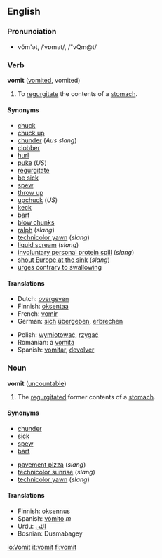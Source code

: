 ==English==

===Pronunciation===
*vŏm'ət, /ˈvɒmət/, /"vQm@t/

===Verb===
'''vomit''' ([[vomited]], vomited)
{{wikipedia}}
#To [[regurgitate]] the contents of a [[stomach]].

====Synonyms====
*[[chuck]]
*[[chuck up]]
*[[chunder]] (''Aus slang'')
*[[clobber]]
*[[hurl]]
*[[puke]] (''US'')
*[[regurgitate]]
*[[be sick]]
*[[spew]]
*[[throw up]]
*[[upchuck]] (''US'')
*[[keck]]
*[[barf]]
*[[blow chunks]]
*[[ralph]] (''slang'')
*[[technicolor yawn]] (''slang'')
*[[liquid scream]] (''slang'')
*[[involuntary personal protein spill]] (''slang'')
*[[shout Europe at the sink]] (''slang'')
*[[urges contrary to swallowing]]

====Translations====
{{top}}
*Dutch: [[overgeven]]
*Finnish: [[oksentaa]]
*French: [[vomir]]
*German: [[sich]] [[übergeben]], [[erbrechen]]
{{mid}}
*Polish: [[wymiotować]], [[rzygać]]
*Romanian: a [[vomita]]
*Spanish: [[vomitar]], [[devolver]]
{{bottom}}

===Noun===
'''vomit''' ([[uncountable]])

#The [[regurgitate]]d former contents of a [[stomach]].

====Synonyms====
*[[chunder]]
*[[sick]]
*[[spew]]
*[[barf]]

*[[pavement pizza]] (''slang'')
*[[technicolor sunrise]] (''slang'')
*[[technicolor yawn]] (''slang'')

====Translations====
*Finnish: [[oksennus]]
*Spanish: [[vómito]] ''m''
*Urdu: [[الٹى]]
*Bosnian: Dusmabagey

[[io:Vomit]]
[[it:vomit]]
[[fi:vomit]]